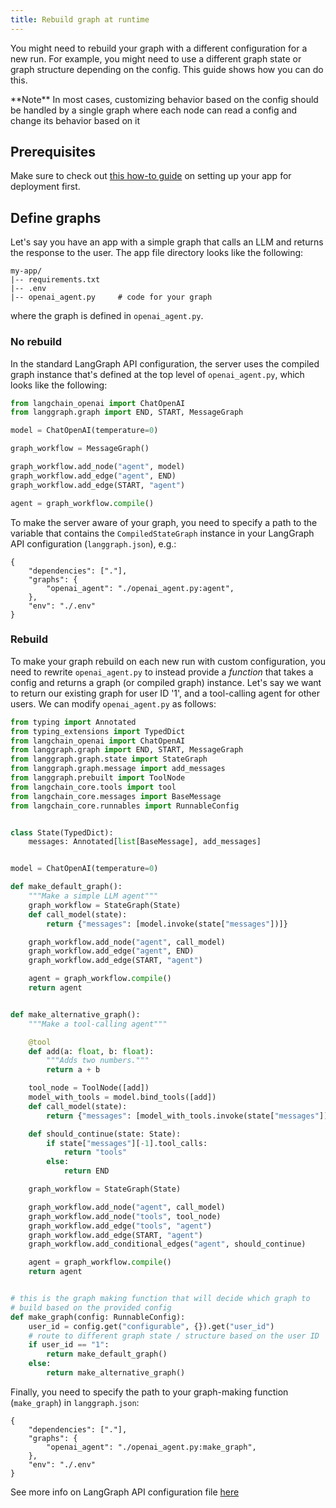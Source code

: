 ```yaml
---
title: Rebuild graph at runtime
---
```

You might need to rebuild your graph with a different configuration for a new run. For example, you might need to use a different graph state or graph structure depending on the config. This guide shows how you can do this.

<Note>
  **Note**
  In most cases, customizing behavior based on the config should be handled by a single graph where each node can read a config and change its behavior based on it
</Note>

## Prerequisites

Make sure to check out [this how-to guide](setup) on setting up your app for deployment first.

## Define graphs

Let's say you have an app with a simple graph that calls an LLM and returns the response to the user. The app file directory looks like the following:

```
my-app/
|-- requirements.txt
|-- .env
|-- openai_agent.py     # code for your graph
```

where the graph is defined in `openai_agent.py`.

### No rebuild

In the standard LangGraph API configuration, the server uses the compiled graph instance that's defined at the top level of `openai_agent.py`, which looks like the following:

```python
from langchain_openai import ChatOpenAI
from langgraph.graph import END, START, MessageGraph

model = ChatOpenAI(temperature=0)

graph_workflow = MessageGraph()

graph_workflow.add_node("agent", model)
graph_workflow.add_edge("agent", END)
graph_workflow.add_edge(START, "agent")

agent = graph_workflow.compile()
```

To make the server aware of your graph, you need to specify a path to the variable that contains the `CompiledStateGraph` instance in your LangGraph API configuration (`langgraph.json`), e.g.:

```
{
    "dependencies": ["."],
    "graphs": {
        "openai_agent": "./openai_agent.py:agent",
    },
    "env": "./.env"
}
```

### Rebuild

To make your graph rebuild on each new run with custom configuration, you need to rewrite `openai_agent.py` to instead provide a _function_ that takes a config and returns a graph (or compiled graph) instance. Let's say we want to return our existing graph for user ID '1', and a tool-calling agent for other users. We can modify `openai_agent.py` as follows:

```python
from typing import Annotated
from typing_extensions import TypedDict
from langchain_openai import ChatOpenAI
from langgraph.graph import END, START, MessageGraph
from langgraph.graph.state import StateGraph
from langgraph.graph.message import add_messages
from langgraph.prebuilt import ToolNode
from langchain_core.tools import tool
from langchain_core.messages import BaseMessage
from langchain_core.runnables import RunnableConfig


class State(TypedDict):
    messages: Annotated[list[BaseMessage], add_messages]


model = ChatOpenAI(temperature=0)

def make_default_graph():
    """Make a simple LLM agent"""
    graph_workflow = StateGraph(State)
    def call_model(state):
        return {"messages": [model.invoke(state["messages"])]}

    graph_workflow.add_node("agent", call_model)
    graph_workflow.add_edge("agent", END)
    graph_workflow.add_edge(START, "agent")

    agent = graph_workflow.compile()
    return agent


def make_alternative_graph():
    """Make a tool-calling agent"""

    @tool
    def add(a: float, b: float):
        """Adds two numbers."""
        return a + b

    tool_node = ToolNode([add])
    model_with_tools = model.bind_tools([add])
    def call_model(state):
        return {"messages": [model_with_tools.invoke(state["messages"])]}

    def should_continue(state: State):
        if state["messages"][-1].tool_calls:
            return "tools"
        else:
            return END

    graph_workflow = StateGraph(State)

    graph_workflow.add_node("agent", call_model)
    graph_workflow.add_node("tools", tool_node)
    graph_workflow.add_edge("tools", "agent")
    graph_workflow.add_edge(START, "agent")
    graph_workflow.add_conditional_edges("agent", should_continue)

    agent = graph_workflow.compile()
    return agent


# this is the graph making function that will decide which graph to
# build based on the provided config
def make_graph(config: RunnableConfig):
    user_id = config.get("configurable", {}).get("user_id")
    # route to different graph state / structure based on the user ID
    if user_id == "1":
        return make_default_graph()
    else:
        return make_alternative_graph()
```

Finally, you need to specify the path to your graph-making function (`make_graph`) in `langgraph.json`:

```
{
    "dependencies": ["."],
    "graphs": {
        "openai_agent": "./openai_agent.py:make_graph",
    },
    "env": "./.env"
}
```

See more info on LangGraph API configuration file [here](cli#configuration-file)
